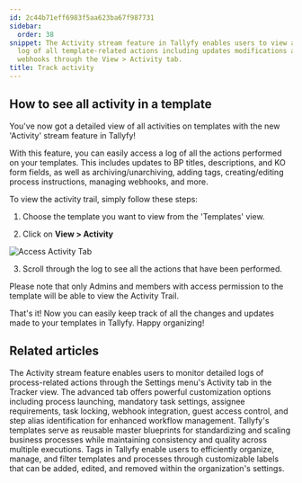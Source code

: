 ```yaml
---
id: 2c44b71eff6983f5aa623ba67f987731
sidebar:
  order: 38
snippet: The Activity stream feature in Tallyfy enables users to view a comprehensive
  log of all template-related actions including updates modifications archives and
  webhooks through the View > Activity tab.
title: Track activity
---
```


## How to see all activity in a template

You've now got a detailed view of all activities on templates with the new 'Activity' stream feature in Tallyfy!

With this feature, you can easily access a log of all the actions performed on your templates. This includes updates to BP titles, descriptions, and KO form fields, as well as archiving/unarchiving, adding tags, creating/editing process instructions, managing webhooks, and more.

To view the activity trail, simply follow these steps:

1. Choose the template you want to view from the 'Templates' view.

2. Click on **View > Activity**

![Access Activity Tab](https://screenshots.tallyfy.com/tallyfy%2Fpro%2Fdesktop-light-check-template-activity.png)

3. Scroll through the log to see all the actions that have been performed.

Please note that only Admins and members with access permission to the template will be able to view the Activity Trail.

That's it! Now you can easily keep track of all the changes and updates made to your templates in Tallyfy. Happy organizing!


## Related articles
<CardGrid>
<LinkTitleCard header="<b>Tracker View > Check process activity</b>" href="/products/pro/tracking-and-tasks/tracker-view/how-can-i-track-process-activities-on-tallyfy/" > The Activity stream feature enables users to monitor detailed logs of process-related actions through the Settings menu's Activity tab in the Tracker view. </LinkTitleCard>
<LinkTitleCard header="<b>Tasks > Advanced tab</b>" href="/products/pro/tracking-and-tasks/tasks/how-can-i-utilize-tallyfys-advanced-tab-features/" > The advanced tab offers powerful customization options including process launching, mandatory task settings, assignee requirements, task locking, webhook integration, guest access control, and step alias identification for enhanced workflow management. </LinkTitleCard>
<LinkTitleCard header="<b>Documenting > Templates</b>" href="/products/pro/documenting/templates/" > Tallyfy's templates serve as reusable master blueprints for standardizing and scaling business processes while maintaining consistency and quality across multiple executions. </LinkTitleCard>
<LinkTitleCard header="<b>Templates > Tags</b>" href="/products/pro/documenting/templates/how-to-manage-templates-and-processes-with-tags/" > Tags in Tallyfy enable users to efficiently organize, manage, and filter templates and processes through customizable labels that can be added, edited, and removed within the organization's settings. </LinkTitleCard>
</CardGrid>